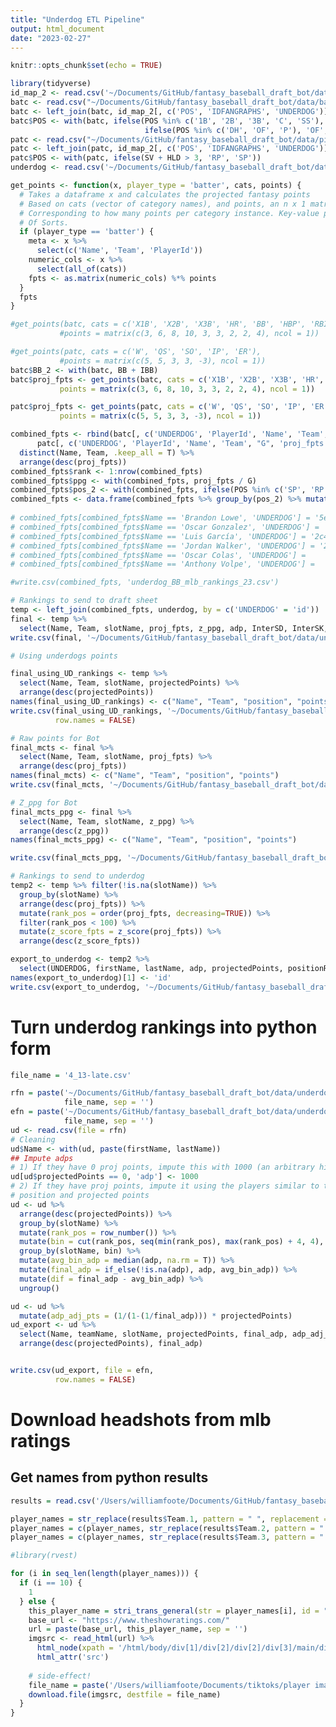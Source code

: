```yaml
---
title: "Underdog ETL Pipeline"
output: html_document
date: "2023-02-27"
---
```


```r
knitr::opts_chunk$set(echo = TRUE)
```

```r
library(tidyverse)
id_map_2 <- read.csv('~/Documents/GitHub/fantasy_baseball_draft_bot/data/id_map_2.csv')
batc <- read.csv("~/Documents/GitHub/fantasy_baseball_draft_bot/data/bat_atc_23.csv")
batc <- left_join(batc, id_map_2[, c('POS', 'IDFANGRAPHS', 'UNDERDOG')], by = c('PlayerId' = 'IDFANGRAPHS'))
batc$POS <- with(batc, ifelse(POS %in% c('1B', '2B', '3B', 'C', 'SS'), 'IF',
                              ifelse(POS %in% c('DH', 'OF', 'P'), 'OF', POS)))
patc <- read.csv("~/Documents/GitHub/fantasy_baseball_draft_bot/data/pitch_atc_23.csv")
patc <- left_join(patc, id_map_2[, c('POS', 'IDFANGRAPHS', 'UNDERDOG')], by = c('PlayerId' = 'IDFANGRAPHS')) 
patc$POS <- with(patc, ifelse(SV + HLD > 3, 'RP', 'SP'))
underdog <- read.csv('~/Documents/GitHub/fantasy_baseball_draft_bot/data/underdog_rankings_raw.csv')

```

```r
get_points <- function(x, player_type = 'batter', cats, points) {
  # Takes a dataframe x and calculates the projected fantasy points
  # Based on cats (vector of category names), and points, an n x 1 matrix
  # Corresponding to how many points per category instance. Key-value pairs
  # Of Sorts.
  if (player_type == 'batter') {
    meta <- x %>% 
      select(c('Name', 'Team', 'PlayerId'))
    numeric_cols <- x %>% 
      select(all_of(cats))
    fpts <- as.matrix(numeric_cols) %*% points
  }
  fpts
}

#get_points(batc, cats = c('X1B', 'X2B', 'X3B', 'HR', 'BB', 'HBP', 'RBI', 'R', 'SB'),
           #points = matrix(c(3, 6, 8, 10, 3, 3, 2, 2, 4), ncol = 1))

#get_points(patc, cats = c('W', 'QS', 'SO', 'IP', 'ER'),
           #points = matrix(c(5, 5, 3, 3, -3), ncol = 1))
batc$BB_2 <- with(batc, BB + IBB)
batc$proj_fpts <- get_points(batc, cats = c('X1B', 'X2B', 'X3B', 'HR', 'BB_2', 'HBP', 'RBI', 'R', 'SB'),
           points = matrix(c(3, 6, 8, 10, 3, 3, 2, 2, 4), ncol = 1))

patc$proj_fpts <- get_points(patc, cats = c('W', 'QS', 'SO', 'IP', 'ER'),
           points = matrix(c(5, 5, 3, 3, -3), ncol = 1))
```

```r
combined_fpts <- rbind(batc[, c('UNDERDOG', 'PlayerId', 'Name', 'Team', 'G', 'proj_fpts', 'POS', 'InterSD', 'InterSK', 'IntraSD')],
      patc[, c('UNDERDOG', 'PlayerId', 'Name', 'Team', "G", 'proj_fpts', 'POS', 'InterSD', 'InterSK', 'IntraSD')]) %>% 
  distinct(Name, Team, .keep_all = T) %>% 
  arrange(desc(proj_fpts))
combined_fpts$rank <- 1:nrow(combined_fpts)
combined_fpts$ppg <- with(combined_fpts, proj_fpts / G)
combined_fpts$pos_2 <- with(combined_fpts, ifelse(POS %in% c('SP', 'RP'), 'P', ifelse(POS %in% c('IF', 'OF'), 'IF/OF', NA)))
combined_fpts <- data.frame(combined_fpts %>% group_by(pos_2) %>% mutate(z_ppg = z_score(ppg)))
                            
# combined_fpts[combined_fpts$Name == 'Brandon Lowe', 'UNDERDOG'] = '5e2a3754-118c-47a7-b81e-51fb0c1ec8f3'
# combined_fpts[combined_fpts$Name == 'Oscar Gonzalez', 'UNDERDOG'] = '44b1df17-224b-4fe3-98cd-dae156588aa6'
# combined_fpts[combined_fpts$Name == 'Luis García', 'UNDERDOG'] = '2c46371b-4141-4729-bbd4-cd3dff0a7bb6'
# combined_fpts[combined_fpts$Name == 'Jordan Walker', 'UNDERDOG'] = '2c46371b-4141-4729-bbd4-cd3dff0a7bb6'
# combined_fpts[combined_fpts$Name == 'Oscar Colas', 'UNDERDOG'] = 
# combined_fpts[combined_fpts$Name == 'Anthony Volpe', 'UNDERDOG'] = 

#write.csv(combined_fpts, 'underdog_BB_mlb_rankings_23.csv')

# Rankings to send to draft sheet
temp <- left_join(combined_fpts, underdog, by = c('UNDERDOG' = 'id'))
final <- temp %>%
  select(Name, Team, slotName, proj_fpts, z_ppg, adp, InterSD, InterSK, IntraSD, UNDERDOG, PlayerId)
write.csv(final, '~/Documents/GitHub/fantasy_baseball_draft_bot/data/underdog_BB_mlb_rankings_23.csv')

# Using underdogs points

final_using_UD_rankings <- temp %>%
  select(Name, Team, slotName, projectedPoints) %>% 
  arrange(desc(projectedPoints))
names(final_using_UD_rankings) <- c("Name", "Team", "position", "points")
write.csv(final_using_UD_rankings, '~/Documents/GitHub/fantasy_baseball_draft_bot/data/mcts_players_UD_proj.csv',
          row.names = FALSE)

# Raw points for Bot
final_mcts <- final %>%
  select(Name, Team, slotName, proj_fpts) %>% 
  arrange(desc(proj_fpts))
names(final_mcts) <- c("Name", "Team", "position", "points")
write.csv(final_mcts, '~/Documents/GitHub/fantasy_baseball_draft_bot/data/mcts_players.csv', row.names = FALSE)

# Z_ppg for Bot
final_mcts_ppg <- final %>%
  select(Name, Team, slotName, z_ppg) %>% 
  arrange(desc(z_ppg))
names(final_mcts_ppg) <- c("Name", "Team", "position", "points")

write.csv(final_mcts_ppg, '~/Documents/GitHub/fantasy_baseball_draft_bot/data/mcts_players_2.csv', row.names = FALSE)

# Rankings to send to underdog
temp2 <- temp %>% filter(!is.na(slotName)) %>%
  group_by(slotName) %>%
  arrange(desc(proj_fpts)) %>%
  mutate(rank_pos = order(proj_fpts, decreasing=TRUE)) %>% 
  filter(rank_pos < 100) %>%
  mutate(z_score_fpts = z_score(proj_fpts)) %>% 
  arrange(desc(z_score_fpts))

export_to_underdog <- temp2 %>% 
  select(UNDERDOG, firstName, lastName, adp, projectedPoints, positionRank, slotName, teamName, lineupStatus, byeWeek)
names(export_to_underdog)[1] <- 'id'
write.csv(export_to_underdog, '~/Documents/GitHub/fantasy_baseball_draft_bot/data/underdog_rankings_updated.csv', row.names = FALSE)
```

# Turn underdog rankings into python form

```r
file_name = '4_13-late.csv'

rfn = paste('~/Documents/GitHub/fantasy_baseball_draft_bot/data/underdog_daily_data/raw/',
            file_name, sep = '')
efn = paste('~/Documents/GitHub/fantasy_baseball_draft_bot/data/underdog_daily_data/cleaned/',
            file_name, sep = '')
ud <- read.csv(file = rfn)
# Cleaning
ud$Name <- with(ud, paste(firstName, lastName))
## Impute adps
# 1) If they have 0 proj points, impute this with 1000 (an arbitrary high number)
ud[ud$projectedPoints == 0, 'adp'] <- 1000
# 2) If they have proj points, impute it using the players similar to them in 
# position and projected points
ud <- ud %>%
  arrange(desc(projectedPoints)) %>%
  group_by(slotName) %>% 
  mutate(rank_pos = row_number()) %>%  
  mutate(bin = cut(rank_pos, seq(min(rank_pos), max(rank_pos) + 4, 4), right = FALSE)) %>%
  group_by(slotName, bin) %>%  
  mutate(avg_bin_adp = median(adp, na.rm = T)) %>% 
  mutate(final_adp = if_else(!is.na(adp), adp, avg_bin_adp)) %>% 
  mutate(dif = final_adp - avg_bin_adp) %>% 
  ungroup()

ud <- ud %>% 
  mutate(adp_adj_pts = (1/(1-(1/final_adp))) * projectedPoints)
ud_export <- ud %>% 
  select(Name, teamName, slotName, projectedPoints, final_adp, adp_adj_pts) %>% 
  arrange(desc(projectedPoints), final_adp)


write.csv(ud_export, file = efn,
          row.names = FALSE)
```

# Download headshots from mlb ratings

## Get names from python results

```r
results = read.csv('/Users/williamfoote/Documents/GitHub/fantasy_baseball_draft_bot/data/underdog_daily_data/results/4_13-late_results.csv')

player_names = str_replace(results$Team.1, pattern = " ", replacement = "-")
player_names = c(player_names, str_replace(results$Team.2, pattern = " ", replacement = "-"))
player_names = c(player_names, str_replace(results$Team.3, pattern = " ", replacement = "-"))
```


```r
#library(rvest)

for (i in seq_len(length(player_names))) {
  if (i == 10) {
    1
  } else {
    this_player_name = stri_trans_general(str = player_names[i], id = "Latin-ASCII")
    base_url <- "https://www.theshowratings.com/"
    url = paste(base_url, this_player_name, sep = '')
    imgsrc <- read_html(url) %>%
      html_node(xpath = '/html/body/div[1]/div[2]/div[2]/div[3]/main/div/div[2]/div[1]/img') %>%
      html_attr('src')
    
    # side-effect!
    file_name = paste('/Users/williamfoote/Documents/tiktoks/player images/', strsplit(url, '/')[[1]][length(strsplit(url, '/')[[1]])], '.png', sep = '')
    download.file(imgsrc, destfile = file_name)
  }
}

```

